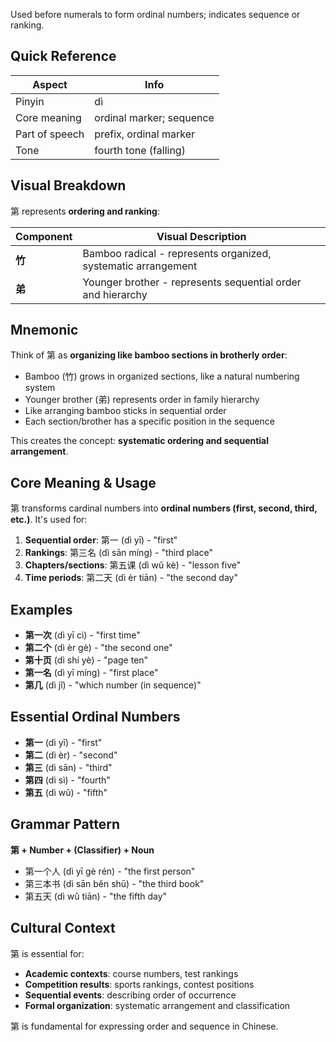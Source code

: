Used before numerals to form ordinal numbers; indicates sequence or ranking.

## Quick Reference

| Aspect         | Info                        |
| -------------- | --------------------------- |
| Pinyin         | dì                          |
| Core meaning   | ordinal marker; sequence    |
| Part of speech | prefix, ordinal marker      |
| Tone           | fourth tone (falling)       |

## Visual Breakdown

第 represents **ordering and ranking**:

| Component | Visual Description                                                 |
| --------- | ------------------------------------------------------------------ |
| **竹**    | Bamboo radical - represents organized, systematic arrangement      |
| **弟**    | Younger brother - represents sequential order and hierarchy       |

## Mnemonic

Think of 第 as **organizing like bamboo sections in brotherly order**:

- Bamboo (竹) grows in organized sections, like a natural numbering system
- Younger brother (弟) represents order in family hierarchy
- Like arranging bamboo sticks in sequential order
- Each section/brother has a specific position in the sequence

This creates the concept: **systematic ordering and sequential arrangement**.

## Core Meaning & Usage

第 transforms cardinal numbers into **ordinal numbers (first, second, third, etc.)**. It's used for:

1. **Sequential order**: 第一 (dì yī) - "first"
2. **Rankings**: 第三名 (dì sān míng) - "third place"
3. **Chapters/sections**: 第五课 (dì wǔ kè) - "lesson five"
4. **Time periods**: 第二天 (dì èr tiān) - "the second day"

## Examples

- **第一次** (dì yī cì) - "first time"
- **第二个** (dì èr gè) - "the second one"
- **第十页** (dì shí yè) - "page ten"
- **第一名** (dì yī míng) - "first place"
- **第几** (dì jǐ) - "which number (in sequence)"

## Essential Ordinal Numbers

- **第一** (dì yī) - "first"
- **第二** (dì èr) - "second"
- **第三** (dì sān) - "third"
- **第四** (dì sì) - "fourth"
- **第五** (dì wǔ) - "fifth"

## Grammar Pattern

**第 + Number + (Classifier) + Noun**
- 第一个人 (dì yī gè rén) - "the first person"
- 第三本书 (dì sān běn shū) - "the third book"
- 第五天 (dì wǔ tiān) - "the fifth day"

## Cultural Context

第 is essential for:
- **Academic contexts**: course numbers, test rankings
- **Competition results**: sports rankings, contest positions  
- **Sequential events**: describing order of occurrence
- **Formal organization**: systematic arrangement and classification

第 is fundamental for expressing order and sequence in Chinese.
